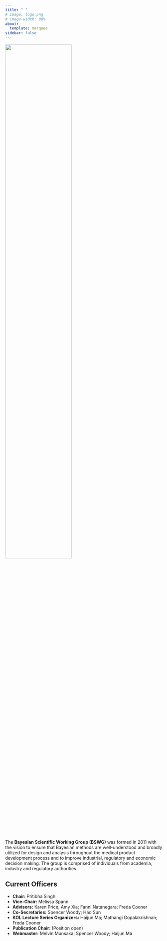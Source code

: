 ```yaml
---
title: " "
# image: logo.png
# image-width: 80%
about: 
  template: marquee
sidebar: false
---
```


![](./files/logo.png){width=65% fig-align="center"}


The **Bayesian Scientific Working Group (BSWG)** was formed in 2011 with the vision to ensure that Bayesian methods are well-understood and broadly utilized for design and analysis throughout the medical product development process and to improve industrial, regulatory and economic decision making. The group is comprised of individuals from academia, industry and regulatory authorities.

## Current Officers

-   **Chair:** Pritibha Singh
-   **Vice-Chair:** Melissa Spann 
-   **Advisors:** Karen Price; Amy Xia; Fanni Natanegara; Freda Cooner
-   **Co-Secretaries:** Spencer Woody; Hao Sun
-   **KOL Lecture Series Organizers:** Haijun Ma; Mathangi Gopalakrishnan; Freda Cooner
-   **Publication Chair:** (Position open)
-   **Webmaster:** Melvin Munsaka; Spencer Woody; Haijun Ma

<!-- $\int_{-\infty}^{\infty} \exp(-x^2)dx=2\pi$ -->
